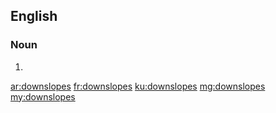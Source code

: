 ==English==

===Noun===
{{head|en|plural}}

# {{plural of|downslope|lang=en|nocat=1}}

[[ar:downslopes]]
[[fr:downslopes]]
[[ku:downslopes]]
[[mg:downslopes]]
[[my:downslopes]]